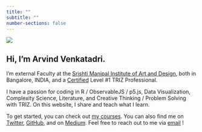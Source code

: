 ```yaml
---
title: ""
subtitle: ""
number-sections: false
---
```


::: grid
::: g-col-6
![](content/materials/images/avatar.jpg)
:::

::: g-col-6
# Hi, I'm Arvind Venkatadri.

I'm external Faculty at the [Srishti Manipal Institute of Art and Design](https://srishtimanipalinstitute.in), both in Bangalore, INDIA, and a [Certified](https://www.matriz-official.net) Level #1 TRIZ Professional. 

I have a passion for coding in R / ObservableJS / p5.js, 
Data Visualization, Complexity Science, Literature, and Creative
Thinking / Problem Solving with TRIZ. On this website, I share and teach
what I learn.

To get started, you can check out [my courses](./content/courses/listing.qmd). You can also find me on
[Twitter](https://twitter.com/arvind_v), 
[GitHub](https://github.com/arvindvenkatadri), and on [Medium](https://medium.com/@arvind.venkatadri). Feel free to
reach out to me via [email](mailto:arvind.venkatadri@gmail.com) !
:::
:::
